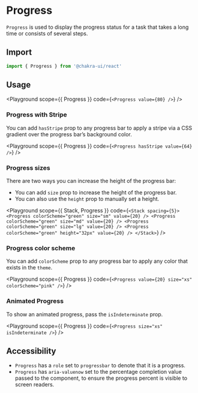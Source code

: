 


# Progress

`Progress` is used to display the progress status for a task that takes a long
time or consists of several steps.

## Import

```js
import { Progress } from '@chakra-ui/react'
```

## Usage

<Playground
  scope={{ Progress }}
  code={`
<Progress value={80} />
`}
/>

### Progress with Stripe

You can add `hasStripe` prop to any progress bar to apply a stripe via a CSS
gradient over the progress bar’s background color.

<Playground
  scope={{ Progress }}
  code={`
<Progress hasStripe value={64} />
`}
/>

### Progress sizes

There are two ways you can increase the height of the progress bar:

- You can add `size` prop to increase the height of the progress bar.
- You can also use the `height` prop to manually set a height.

<Playground
  scope={{ Stack, Progress }}
  code={`
<Stack spacing={5}>
  <Progress colorScheme="green" size="sm" value={20} />
  <Progress colorScheme="green" size="md" value={20} />
  <Progress colorScheme="green" size="lg" value={20} />
  <Progress colorScheme="green" height="32px" value={20} />
</Stack>
`}
/>

### Progress color scheme

You can add `colorScheme` prop to any progress bar to apply any color that
exists in the `theme`.

<Playground
  scope={{ Progress }}
  code={`
<Progress value={20} size="xs" colorScheme="pink" />
`}
/>

### Animated Progress

To show an animated progress, pass the `isIndeterminate` prop.

<Playground
  scope={{ Progress }}
  code={`
<Progress size="xs" isIndeterminate />
`}
/>

## Accessibility

- `Progress` has a `role` set to `progressbar` to denote that it is a progress.
- `Progress` has `aria-valuenow` set to the percentage completion value passed
  to the component, to ensure the progress percent is visible to screen readers.
